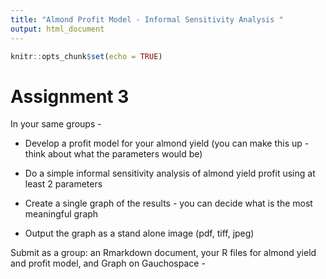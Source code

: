 ```yaml
---
title: "Almond Profit Model - Informal Sensitivity Analysis "
output: html_document
---
```


```r
knitr::opts_chunk$set(echo = TRUE)
```

# Assignment 3
In your same groups - 

+ Develop a profit model for your almond yield (you can make this up - think about what the parameters would be)

+ Do a simple informal sensitivity analysis of almond yield profit using at least 2 parameters

+ Create a single graph of the results - you can decide what is the most meaningful graph 

+ Output the graph as a stand alone image (pdf, tiff, jpeg)


Submit as a group: an Rmarkdown document, your R files for almond yield and profit model, and Graph on Gauchospace - 
